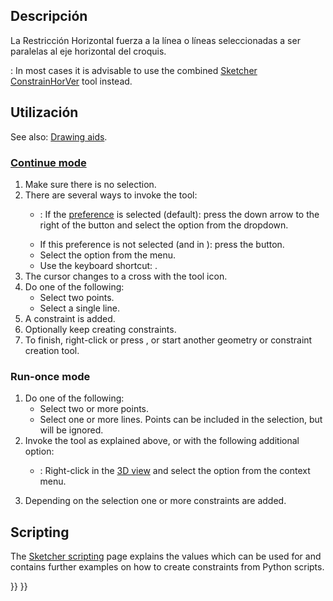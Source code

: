<languages/>

<div class="mw-translate-fuzzy">
{{Docnav/es
|[[Sketcher_ConstrainVertical/es|Vertical]]
|[[Sketcher_ConstrainParallel/es|Parallel]]
|[[Sketcher_Workbench/es|Coquizador]]
|IconL=Constraint_Vertical.svg
|IconC=Workbench_Sketcher.svg
|IconR=Constraint Parallel.svg
}}
</div>

<div class="mw-translate-fuzzy">
{{GuiCommand/es
|Name=Constraint Horizontal
|Name/es=Constraint Horizontal
|Workbenches=[[Sketcher Workbench/es|Croquizador]], [[PartDesign Workbench/es|Diseño de Piezas]]
|MenuLocation=Croquizador → Restricciones del Croquizador → Restricción Horizontal
|SeeAlso=[[Sketcher_ConstrainVertical/es|Vertical]]
}}
</div>

<span id="Description"></span>
==Descripción==

<div class="mw-translate-fuzzy">
La Restricción Horizontal fuerza a la línea o líneas seleccionadas a ser paralelas al eje horizontal del croquis.
</div>

{{Version|1.0}}: In most cases it is advisable to use the combined [[Sketcher_ConstrainHorVer|Sketcher ConstrainHorVer]] tool instead.

<span id="Usage"></span>
==Utilización==

See also: [[Sketcher_Workbench#Drawing_aids|Drawing aids]].

===[[Sketcher_Workbench#Continue_modes|Continue mode]]===

# Make sure there is no selection.
# There are several ways to invoke the tool:
#* {{Version|1.0}}: If the {{MenuCommand|Auto tool for Horizontal/Vertical}} [[Sketcher_Preferences#General|preference]] is selected (default): press the down arrow to the right of the {{Button|[[Image:Sketcher_ConstrainHorVer.svg||x16px]][[Image:Toolbar_flyout_arrow.svg|x16px]]}} button and select the {{MenuCommand|[[Image:Sketcher_ConstrainHorizontal.svg|16px]] Constrain horizontal}} option from the dropdown.
#* If this preference is not selected (and in {{VersionMinus|0.21}}): press the {{Button|[[Image:Sketcher_ConstrainHorizontal.svg|16px]] [[Sketcher_ConstrainHorizontal|Constrain horizontal]]}} button.
#* Select the {{MenuCommand|Sketch → Sketcher constraints → [[Image:Sketcher_ConstrainHorizontal.svg|16px]] Constrain horizontal}} option from the menu.
#* Use the keyboard shortcut: {{KEY|H}}.
# The cursor changes to a cross with the tool icon.
# Do one of the following:
#* Select two points.
#* Select a single line.
# A constraint is added.
# Optionally keep creating constraints.
# To finish, right-click or press {{KEY|Esc}}, or start another geometry or constraint creation tool.

===Run-once mode===

# Do one of the following:
#* Select two or more points.
#* Select one or more lines. Points can be included in the selection, but will be ignored.
# Invoke the tool as explained above, or with the following additional option:
#* {{Version|1.0}}: Right-click in the [[3D_view|3D view]] and select the {{MenuCommand|[[Image:Sketcher_ConstrainHorizontal.svg|16px]] Constrain horizontal}} option from the context menu.
# Depending on the selection one or more constraints are added.

== Scripting ==

{{Code|code=Sketch.addConstraint(Sketcher.Constraint('Horizontal', Line))}}

The [[Sketcher_scripting|Sketcher scripting]] page explains the values which can be used for {{incode|Line}} and contains further examples on how to create constraints from Python scripts.


{{Docnav
|[[Sketcher_ConstrainHorVer|Horizontal/vertical]]
|[[Sketcher_ConstrainVertical|Vertical]]
|[[Sketcher_Workbench|Sketcher]]
|IconL=Sketcher_ConstrainHorVer.svg
|IconR=Sketcher_ConstrainVertical.svg
|IconC=Workbench_Sketcher.svg
}}

{{Sketcher_Tools_navi{{#translation:}}}}
{{Userdocnavi{{#translation:}}}}